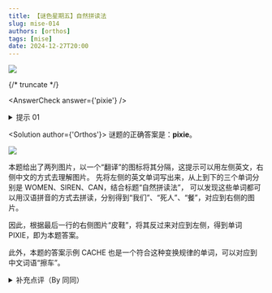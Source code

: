 ```yaml
---
title: 【谜色星期五】自然拼读法
slug: mise-014
authors: [orthos]
tags: [mise]
date: 2024-12-27T20:00
---
```


![](./mise-014.assets/mise-014.webp)

{/* truncate */}

<AnswerCheck answer={'pixie'} />

<details>
    <summary>提示 01</summary>

    左侧的图片各代表一个英文单词，可以尝试将这些单词写出来后，用另一种方式读出来。
</details>

<Solution author={'Orthos'}>
谜题的正确答案是：**pixie**。

![](./mise-014.assets/mise-014-sol.webp)

本题给出了两列图片，以一个“翻译”的图标将其分隔，这提示可以用左侧英文，右侧中文的方式去理解图片。
先将左侧的英文单词写出来，从上到下的三个单词分别是 WOMEN、SIREN、CAN，结合标题“自然拼读法”，
可以发现这些单词都可以用汉语拼音的方式去拼读，分别得到“我们”、“死人”、“餐”，对应到右侧的图片。

因此，根据最后一行的右侧图片“皮鞋”，将其反过来对应到左侧，得到单词 PIXIE，即为本题答案。

此外，本题的答案示例 CACHE 也是一个符合这种变换规律的单词，可以对应到中文词语“擦车”。
</Solution>

<details>
    <summary>补充点评（By 同同）</summary>

    最初的时候，SIREN 计划使用海妖塞壬的含义，不过免费素材提供的图片太像美人鱼了，担心可能无法识别。

    <center>
        ![](./mise-014.assets/mise-014-sol-1.webp)
        <ImgCaption>最初的图片设计，SIREN使用了类似于美人鱼的图片</ImgCaption>
    </center>

    我个人认为这一版本题面精彩的地方在于，提示部分左右两侧的图片具有一定的联系，
    例如打开罐头（CAN）吃饭（餐）、听到海妖（SIREN）歌声而被害（死人）。
    不过为了稍微提升可做性，我们还是决定对图片进行了更换。

    然而似乎即使是这一版本，前两行的图片对应文字也很困难。
</details>
